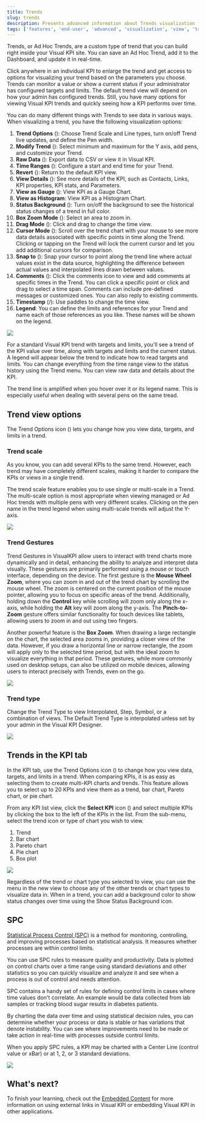 ```yaml
---
title: Trends
slug: trends
description: Presents advanced information about Trends visualization features of Visual KPIs software for an end user.
tags: ['features', 'end-user', 'advanced', 'visualization', 'view', 'trends', 'pen', 'kpi']
---
```



Trends, or Ad Hoc Trends, are a custom type of trend that you can build right inside your Visual KPI site. You can save an Ad Hoc Trend, add it to the Dashboard, and update it in real-time.

Click anywhere in an individual KPI to enlarge the trend and get access to options for visualizing your trend based on the parameters you choose. Trends can monitor a value or show a current status if your administrator has configured targets and limits. The default trend view will depend on how your admin has configured trends. Still, you have many options for viewing Visual KPI trends and quickly seeing how a KPI performs over time.

You can do many different things with Trends to see data in various ways. When visualizing a trend, you have the following visualization options:

1. **Trend Options** (<SvgFont icon="263"/>): Choose Trend Scale and Line types, turn on/off Trend live updates, and define the Pen width.
2. **Modify Trend** (<SvgFont icon="165"/>): Select minimum and maximum for the Y axis, add pens, and customize your Trend.
3. **Raw Data** (<SvgFont icon="182"/>): Export data to CSV or view it in Visual KPI.
4. **Time Ranges** (<SvgFont icon="244"/>): Configure a start and end time for your Trend.
5. **Revert** (<SvgFont icon="222"/>): Return to the default KPI view.
6. **View Details** (<SvgFont icon="200"/>): See more details of the KPI, such as Contacts, Links, KPI properties, KPI stats, and Parameters.
7. **View as Gauge** (<SvgFont icon="178"/>): View KPI as a Gauge Chart.
8. **View as Histogram**: View KPI as a Histogram Chart.
9. **Status Background** (<SvgFont icon="32"/>): Turn on/off the background to see the historical status changes of a trend in full color.
10. **Box Zoom Mode** (<SvgFont icon="123"/>): Select an area to zoom in.
11. **Drag Mode** (<SvgFont icon="180"/>): Click and drag to change the time view.
12. **Cursor Mode** (<SvgFont icon="242"/>): Scroll over the trend chart with your mouse to see more data details associated with specific points in time along the Trend. Clicking or tapping on the Trend will lock the current cursor and let you add additional cursors for comparison.
13. **Snap to** (<SvgFont icon="228"/>): Snap your cursor to point along the trend line where actual values exist in the data source, highlighting the difference between actual values and interpolated lines drawn between values.
14. **Comments** (<SvgFont icon="235"/>): Click the comments icon to view and add comments at specific times in the Trend. You can click a specific point or click and drag to select a time span. Comments can include pre-defined messages or customized ones. You can also reply to existing comments.
15. **Timestamp** (<SvgFont icon="148"/>/<SvgFont icon="149"/>): Use paddles to change the time view.
16. **Legend**: You can define the limits and references for your Trend and name each of those references as you like. These names will be shown on the legend.

<Image src="media/end-user/features/visualizations/trends/trend-top-bar.png"/>

For a standard Visual KPI trend with targets and limits, you'll see a trend of the KPI value over time, along with targets and limits and the current status. A legend will appear below the trend to indicate how to read targets and limits. You can change everything from the time range view to the status history using the Trend menu. You can view raw data and details about the KPI.

<Callout type="info" title="Trend Highlighting">
The trend line is amplified when you hover over it or its legend name. This is especially useful when dealing with several pens on the same tread.
</Callout>

## Trend view options

The Trend Options icon (<SvgFont icon="263"/>) lets you change how you view data, targets, and limits in a trend.

### Trend scale

As you know, you can add several KPIs to the same trend. However, each trend may have completely different scales, making it harder to compare the KPIs or views in a single trend.

The trend scale feature enables you to use single or multi-scale in a Trend. The multi-scale option is most appropriate when viewing managed or Ad Hoc trends with multiple pens with very different scales. Clicking on the pen name in the trend legend when using multi-scale trends will adjust the Y-axis.

<Image src="media/end-user/features/visualizations/trends/trend-scale.gif"/>

### Trend Gestures

Trend Gestures in VisualKPI allow users to interact with trend charts more dynamically and in detail, enhancing the ability to analyze and interpret data visually. These gestures are primarily performed using a mouse or touch interface, depending on the device. The first gesture is the **Mouse Wheel Zoom**, where you can zoom in and out of the trend chart by scrolling the mouse wheel. The zoom is centered on the current position of the mouse pointer, allowing you to focus on specific areas of the trend. Additionally, holding down the **Control** key while scrolling will zoom only along the x-axis, while holding the **Alt** key will zoom along the y-axis. The **Pinch-to-Zoom** gesture offers similar functionality for touch devices like tablets, allowing users to zoom in and out using two fingers.

Another powerful feature is the **Box Zoom**. When drawing a large rectangle on the chart, the selected area zooms in, providing a closer view of the data. However, if you draw a horizontal line or narrow rectangle, the zoom will apply only to the selected time period, but with the ideal zoom to visualize everything in that period. These gestures, while more commonly used on desktop setups, can also be utilized on mobile devices, allowing users to interact precisely with Trends, even on the go.

<Image src="media/end-user/features/visualizations/trends/trend-gestures.gif"/>

### Trend type

Change the Trend Type to view Interpolated, Step, Symbol, or a combination of views. The Default Trend Type is interpolated unless set by your admin in the Visual KPI Designer.

<Image src="media/end-user/features/visualizations/trends/scale-type.png"/>

## Trends in the KPI tab

In the KPI tab, use the Trend Options icon (<SvgFont icon="192"/>) to change how you view data, targets, and limits in a trend. When comparing KPIs, it is as easy as selecting them to create multi-KPI charts and trends. This feature allows you to select up to 20 KPIs and view them as a trend, bar chart, Pareto chart, or pie chart.

From any KPI list view, click the **Select KPI** icon (<SvgFont icon="255"/>) and select multiple KPIs by clicking the box to the left of the KPIs in the list. From the sub-menu, select the trend icon or type of chart you wish to view.

1. Trend
2. Bar chart
3. Pareto chart
4. Pie chart
5. Box plot

<Image src="media/end-user/features/visualizations/trends/trend-options.png"/>

Regardless of the trend or chart type you selected to view, you can use the menu in the new view to choose any of the other trends or chart types to visualize data in. When in a trend, you can add a background color to show status changes over time using the Show Status Background icon.

## SPC

[Statistical Process Control (SPC)](https://en.wikipedia.org/wiki/Statistical_process_control) is a method for monitoring, controlling, and improving processes based on statistical analysis. It measures whether processes are within control limits.

You can use SPC rules to measure quality and productivity. Data is plotted on control charts over a time range using standard deviations and other statistics so you can quickly visualize and analyze it and see when a process is out of control and needs attention.

SPC contains a handy set of rules for defining control limits in cases where time values don't correlate. An example would be data collected from lab samples or tracking blood sugar results in diabetes patients.

By charting the data over time and using statistical decision rules, you can determine whether your process or data is stable or has variations that denote instability. You can see where improvements need to be made or take action in real-time with processes outside control limits.

When you apply SPC rules, a KPI may be charted with a Center Line (control value or xBar) or at 1, 2, or 3 standard deviations.

<Image src="media/end-user/features/visualizations/trends/spc.png"/>

## What's next?

To finish your learning, check out the [Embedded Content](/docs/end-user/features/visualizations/embedded-content) for more information on using external links in Visual KPI or embedding Visual KPI in other applications.
